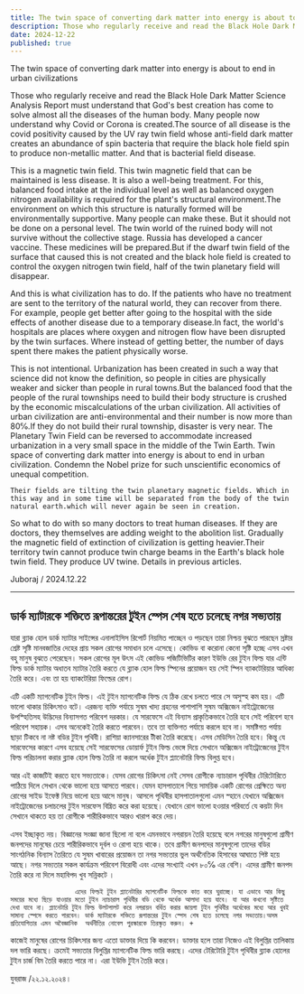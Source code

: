 ```yaml
---
title: The twin space of converting dark matter into energy is about to end in urban civilizations
description: Those who regularly receive and read the Black Hole Dark Matter Science Analysis Report must understand that God's best creation has come to solve almost all the diseases of the human body.
date: 2024-12-22
published: true
---
```


The twin space of converting dark matter into energy is about to end in urban civilizations

Those who regularly receive and read the Black Hole Dark Matter Science Analysis Report must understand that God's best creation has come to solve almost all the diseases of the human body. Many people now understand why Covid or Corona is created.The source of all disease is the covid positivity caused by the UV ray twin field whose anti-field dark matter creates an abundance of spin bacteria that require the black hole field spin to produce non-metallic matter. And that is bacterial field disease.

This is a magnetic twin field. This twin magnetic field that can be maintained is less disease. It is also a well-being treatment. For this, balanced food intake at the individual level as well as balanced oxygen nitrogen availability is required for the plant's structural environment.The environment on which this structure is naturally formed will be environmentally supportive. Many people can make these. But it should not be done on a personal level. The twin world of the ruined body will not survive without the collective stage. Russia has developed a cancer vaccine. These medicines will be prepared.But if the dwarf twin field of the surface that caused this is not created and the black hole field is created to control the oxygen nitrogen twin field, half of the twin planetary field will disappear.

And this is what civilization has to do. If the patients who have no treatment are sent to the territory of the natural world, they can recover from there. For example, people get better after going to the hospital with the side effects of another disease due to a temporary disease.In fact, the world's hospitals are places where oxygen and nitrogen flow have been disrupted by the twin surfaces. Where instead of getting better, the number of days spent there makes the patient physically worse.

This is not intentional. Urbanization has been created in such a way that science did not know the definition, so people in cities are physically weaker and sicker than people in rural towns.But the balanced food that the people of the rural townships need to build their body structure is crushed by the economic miscalculations of the urban civilization. All activities of urban civilization are anti-environmental and their number is now more than 80℅.If they do not build their rural township, disaster is very near.
The Planetary Twin Field can be reversed to accommodate increased urbanization in a very small space in the middle of the Twin Earth. Twin space of converting dark matter into energy is about to end in urban civilization. Condemn the Nobel prize for such unscientific economics of unequal competition.

    Their fields are tilting the twin planetary magnetic fields. Which in this way and in some time will be separated from the body of the twin natural earth.which will never again be seen in creation. 
So what to do with so many doctors to treat human diseases. If they are doctors, they themselves are adding weight to the abolition list. Gradually the magnetic field of extinction of civilization is getting heavier.Their territory twin cannot produce twin charge beams in the Earth's black hole twin field. They produce UV twine. Details in previous articles.

Juboraj / 2024.12.22

---

## ডার্ক ম‍্যাটারকে শক্তিতে রূপান্তরের টুইন স্পেস শেষ হতে চলেছে নগর সভ‍্যতায় 

যারা ব্ল‍্যাক হোল ডার্ক ম‍্যাটার সাইন্সের এনালাইসিস রিপোর্ট নিয়মিত পাচ্ছেন ও পড়ছেন তারা নিশ্চয় বুঝতে পারছেন স্রষ্টার শ্রেষ্ট সৃষ্টি মানবজাতির দেহের প্রায় সকল রোগের সমাধান চলে এসেছে। কোভিড বা করোনা কেনো সৃষ্টি হচ্ছে এসব এখন বহু মানুষ বুঝতে পেরেছেন। 
সকল রোগের মূল উৎস এই কোভিড পজিটিভিটির কারণ ইউভি রের টুইন ফিল্ড যার এন্টি ফিল্ড ডার্ক ম‍্যাটার অধাতব ম‍্যাটার তৈরি করতে যে ব্ল‍্যাক হোল ফিল্ড স্পিনের প্রয়োজন হয় সেই স্পিন ব‍্যাকটেরিয়ার আধিক্য তৈরি করে। এবং তা হয় ব‍্যাকটেরিয়া ফিল্ডের রোগ। 

এটি একটি ম‍্যাগনেটিক টুইন ফিল্ড। এই টুইন ম‍্যাগনেটিক ফিল্ড যে ঠিক রেখে চলতে পারে সে অসুস্হ কম হয়। এটি ভালো থাকার চিকিৎসাও বটে। এরজন‍্য ব‍্যক্তি পর্যায়ে সুষম খাদ‍্য গ্রহনের পাশাপাশি সুষম অক্সিজেন নাইট্রোজেনের উপস্হিতিসহ উদ্ভিদের বিন‍্যাসগত পরিবেশ দরকার।  যে সারফেসে এই বিন‍্যাস প্রাকৃতিকভাবে তৈরি হবে সেই পরিবেশ হবে পরিবেশ সহায়ক। এসব অনেকেই তৈরি করতে পারবেন। তবে তা ব‍্যক্তিগত পর্যায়ে করলে হবে না। সমষ্টিগত পর্যায় ছাড়া টিকবে না নষ্ট বডির টুইন পৃথিবী। রাশিয়া ক‍্যানসারের টীকা তৈরি করেছে। এসব মেডিসিন তৈরি হবে। কিন্তু যে সারফেসের কারণে এসব হয়েছে সেই সারফেসের ডোয়ার্ফ টুইন ফিল্ড ভেঙ্গে দিয়ে সেখানে অক্সিজেন নাইট্রোজেনের টুইন ফিল্ড পরিচালনা করার ব্ল‍্যাক হোল ফিল্ড তৈরি না করলে অর্ধেক টুইন প্ল‍্যানেটারি ফিল্ড বিলুপ্ত হবে।

আর এই কাজটিই করতে হবে সভ‍্যতাকে। যেসব রোগের চিকিৎসা নেই সেসব রোগীকে ন‍্যাচারাল পৃথিবীর টেরিটোরিতে পাঠিয়ে দিলে সেখান থেকে ভালো হয়ে আসতে পারবে। যেমন হাসপাতালে গিয়ে সাময়িক একটি রোগের প্রেক্ষিতে অন‍্য রোগের সাইড ইফেক্ট নিয়ে ভালো হয়ে আসে মানুষ। আসলে পৃথিবীর হাসপাতালগুলো এমন স্হানে যেখানে অক্সিজেন নাইট্রোজেনের চলাচলের টুইন সারফেস বিঘ্নিত করে করা হয়েছে। যেখানে রোগ ভালো হওয়ার পরিবর্তে যে কয়টা দিন সেখানে থাকতে হয় তা রোগীকে শারীরিকভাবে আরও খারাপ করে দেয়। 

এসব ইচ্ছাকৃত নয়। বিজ্ঞানের সংজ্ঞা জানা ছিলো না বলে এমনভাবে নগরায়ন তৈরি হয়েছে বলে নগরের মানুষগুলো গ্রামীণ জনপদের মানুষের চেয়ে শারীরিকভাবে দূর্বল ও রোগা হয়ে থাকে। তবে গ্রামীণ জনপদের মানুষগুলো তাদের বডির সাংগঠনিক বিন‍্যাস তৈরিতে যে সুষম খাবারের প্রয়োজন তা নগর সভ‍্যতার ভুল অর্থনৈতিক হিসাবের আঘাতে পিষ্ট হয়ে আছে। নগর সভ‍্যতার সকল কার্যক্রম পরিবেশ বিরোধী এবং এদের সংখ‍্যাই এখন ৮০℅ এর বেশি। এদের গ্রামীণ জনপদ তৈরি করে না দিলে মহাবিপদ খুব সন্নিকটে ।

                    এদের ফিল্ডই টুইন প্ল‍্যানেটারির ম‍্যাগনেটিক ফিল্ডকে কাত করে ঘুরাচ্ছে। যা এভাবে আর কিছু সময়ের মধ‍্যে ছিড়ে যাওয়ার মতো টুইন ন‍্যাচারাল পৃথিবীর বডি থেকে অর্ধেক আলাদা হয়ে যাবে। যা আর কখনো সৃষ্টিতে দেখা যাবে না। প্ল‍্যানেটারি টুইন ফিল্ড উলটপালট করে নগরায়ন বর্ধিত করার জায়গা টুইন পৃথিবীর অর্ধেকের মধ‍্যে আর খুবই সামান‍্য স্পেসে করতে পারবেন। ডার্ক ম‍্যাটারকে শক্তিতে রূপান্তরের টুইন স্পেস শেষ হতে চলেছে নগর সভ‍্যতায়।অসম প্রতিযোগিতার এমন অবৈজ্ঞানিক  অর্থনীতির নোবেল পুরস্কারকে তিরস্কৃত করুন। +

কাজেই মানুষের রোগের চিকিৎসার জন‍্য এতো ডাক্তার দিয়ে কি করবেন। ডাক্তার হলে তারা  নিজেও এই বিলুপ্তির তালিকায় দল ভারি করছে। ক্রমেই সভ‍্যতার বিলুপ্তির ম‍্যাগনেটিক ফিল্ড ভারি করছে।  এদের টেরিটোরি টুইন পৃথিবীর ব্ল‍্যাক হোলের টুইন চার্জ বিম তৈরি করতে পারে না। এরা ইউভি টুইন তৈরি করে।    

যুবরাজ /২২.১২.২০২৪।  
